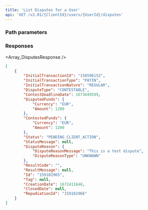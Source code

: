 ```yaml
---
title: 'List Disputes for a User'  
api: 'GET /v2.01/{ClientId}/users/{UserId}/disputes'  
---
```


  

### Path parameters  

<UserId />  

### Responses  

<AccordionGroup><Accordion title="200">  

<Array_DisputesResponse /></Accordion></AccordionGroup>  

<ResponseExample>  

```json 200  
[
    {
        "InitialTransactionId": "158596153",
        "InitialTransactionType": "PAYIN",
        "InitialTransactionNature": "REGULAR",
        "DisputeType": "CONTESTABLE",
        "ContestDeadlineDate": 1673049599,
        "DisputedFunds": {
            "Currency": "EUR",
            "Amount": 1200
        },
        "ContestedFunds": {
            "Currency": "EUR",
            "Amount": 1200
        },
        "Status": "PENDING_CLIENT_ACTION",
        "StatusMessage": null,
        "DisputeReason": {
            "DisputeReasonMessage": "This is a test dispute",
            "DisputeReasonType": "UNKNOWN"
        },
        "ResultCode": "",
        "ResultMessage": null,
        "Id": "159102965",
        "Tag": null,
        "CreationDate": 1672411848,
        "ClosedDate": null,
        "RepudiationId": "159102966"
    }
]  
 ```  

</ResponseExample>  

<RequestExample>  
  <PhpListDisputesUser />
  <NodeListDisputesUser />
  <RubyListDisputesUser />
  <JavaListUserDisputes />
  <ListUserDisputesPython />
  <NetListUserDisputes />
</RequestExample>